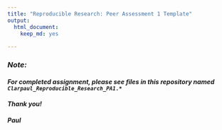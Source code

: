 ```yaml
---
title: "Reproducible Research: Peer Assessment 1 Template"
output: 
  html_document: 
    keep_md: yes
  
---
```


### _Note:_  
#### _For completed assignment, please see files in this repository named `Clarpaul_Reproducible_Research_PA1.*`_  

#### _Thank you!_
#### _Paul_